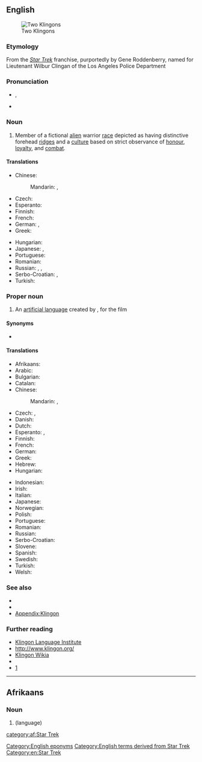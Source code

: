 {{also|klingon}}
==English==
[[File:Riverside Trek Fest 2014 (14349292930).jpg|thumb|right|alt=Photograph of two people in Klingon costume|Two Klingons]]
===Etymology===
From the ''[[w:Star Trek|Star Trek]]'' franchise, purportedly by Gene Roddenberry, named for Lieutenant Wilbur Clingan of the Los Angeles Police Department

===Pronunciation===
* {{enPR|klĭng'ŏn}}, {{IPA|en|/ˈklɪŋɒn/}}
* {{a|US}} {{IPA|en|/ˈklɪŋɑn/|/ˈkliŋɑn/}}

===Noun===
{{en-noun}}

# {{lb|en|countable}} Member of a fictional [[alien]] warrior [[race]] depicted as having distinctive forehead [[ridge]]s and a [[culture]] based on strict observance of [[honour]], [[loyalty]], and [[combat]].

====Translations====
{{trans-top|member of an alien warrior race in the Star Trek universe}}
* Chinese:
*: Mandarin: {{t+|cmn|克林貢}}, {{t|cmn|克林贡|tr=Kèlíngòng}}
* Czech: {{t|cs|Klingon|m}}
* Esperanto: {{apdx-t|eo|klingono}}
* Finnish: {{apdx-t|fi|klingon}}
* French: {{apdx-t|fr|Klingon|m}}
* German: {{apdx-t|de|Klingone|m}}, {{apdx-t|de|Klingonin|f}}
* Greek: {{apdx-t|el|Κλίγκον|n}}
{{trans-mid}}
* Hungarian: {{t+|hu|klingon}}
* Japanese: {{apdx-t|ja|クリンゴン人}}, {{apdx-t|ja|クリンゴンじん|tr=kuringon jin}}
* Portuguese: {{t|pt|klingon|m|f}}
* Romanian: {{apdx-t|ro|klingonian|m}}
* Russian: {{t|ru|клингон|m}}, {{t|ru|клингонец|m}}, {{t|ru|клингонка|f}}
* Serbo-Croatian: {{apdx-t|sh|клингонац|m|tr=klingonac|sc=Cyrl}}, {{apdx-t|sh|клингонка|f|tr=klingonka|sc=Cyrl}}
* Turkish: {{apdx-t|tr|Klingon}}
{{trans-bottom}}

===Proper noun===
{{en-proper noun}}

# An [[artificial language]] created by {{w|lang=en|Marc Okrand}}, for the film ''{{w|lang=en|Star Trek II: The Wrath of Khan}}''

====Synonyms====
* {{l|en|Klingonese}}

====Translations====
{{trans-top|the language}}
* Afrikaans: {{t+|af|Klingon}}
* Arabic: {{t|ar|كْلِينْغُونِيَّة|f}}
* Bulgarian: {{t|bg|клингонски|m}}
* Catalan: {{t+|ca|klingon|m}}
* Chinese:
*: Mandarin: {{t+|cmn|克林貢語|sc=Hani}}, {{t|cmn|克林贡语|tr=Kèlíngòngyǔ|sc=Hani}}
* Czech: {{t|cs|klingonský|m}}, {{t+|cs|klingonština|f}}
* Danish: {{t|da|klingonsk}}
* Dutch: {{t+|nl|Klingon}}
* Esperanto: {{t|eo|[[klingona]] [[lingvo]]}}, {{t|eo|la klingona}}
* Finnish: {{t+|fi|klingon}}
* French: {{t+|fr|klingon|m}}
* German: {{t+|de|Klingonisch|n}}
* Greek: {{t|el|[[γλώσσα]] [[Κλίγκον]]|f}}
* Hebrew: {{t|he|קלינגונית|f|tr=klingónit}}
* Hungarian: {{t+|hu|klingon}}
{{trans-mid}}
* Indonesian: {{t|id|bahasa klingon}}
* Irish: {{t|ga|Tliongáinis|f}}
* Italian: {{t+|it|klingon|m}}
* Japanese: {{t|ja|クリンゴン語|tr=[[クリンゴンご]], kuringongo}}
* Norwegian: {{t|no|klingonsk}}
* Polish: {{t+|pl|klingoński|m}}
* Portuguese: {{t|pt|klingon}}
* Romanian: {{t|ro|klingoniană|f}}
* Russian: {{t|ru|клингонский|m}}
* Serbo-Croatian: {{t|sh|клингонски|m|tr=klingonski|sc=Cyrl}}
* Slovene: {{t|sl|klingonski|m}}
* Spanish: {{t|es|klingon|m}}
* Swedish: {{t+|sv|klingonska}}
* Turkish: {{t+|tr|Klingonca}}
* Welsh: {{t|cy|klingon}}
{{trans-bottom}}

===See also===
* {{pedialite}}
* {{l|en|Qapla'}}
* [[Appendix:Klingon]]

===Further reading===
* [https://web.archive.org/web/20101113055831/http://www.kli.org/ Klingon Language Institute]
* [http://www.klingon.org/ http://www.klingon.org/]
* [http://klingon.wikia.com/ Klingon Wikia]
* {{Linguist List|code=tlh}}
* [http://memory-alpha.org/wiki/Klingon]

{{C|en|Celestial inhabitants}}

[[Category:English eponyms]]
[[Category:English terms derived from Star Trek]]
[[Category:en:Star Trek]]
{{topics|en|Artificial languages}}

----

==Afrikaans==

===Noun===
{{af-noun|-}}

# {{l|en|Klingon}} (language)

[[category:af:Star Trek]]

{{topics|af|Artificial languages}}